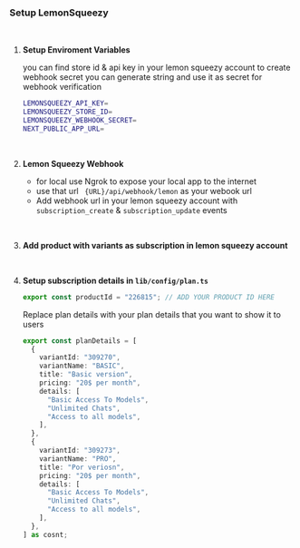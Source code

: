 ### Setup LemonSqueezy

<br />

1. **Setup Enviroment Variables**

   you can find store id & api key in your lemon squeezy account
   to create webhook secret you can generate string and use it as secret for webhook verification

   ```bash
   LEMONSQUEEZY_API_KEY=
   LEMONSQUEEZY_STORE_ID=
   LEMONSQUEEZY_WEBHOOK_SECRET=
   NEXT_PUBLIC_APP_URL=
   ```

<br />

2. **Lemon Squeezy Webhook**

   - for local use Ngrok to expose your local app to the internet
   - use that url ` {URL}/api/webhook/lemon` as your webook url
   - Add webhook url in your lemon squeezy account with `subscription_create` & `subscription_update` events

<br />

3. **Add product with variants as subscription in lemon squeezy account**

   <br />

4. **Setup subscription details in `lib/config/plan.ts`**

   ```ts
   export const productId = "226815"; // ADD YOUR PRODUCT ID HERE
   ```

   Replace plan details with your plan details that you want to show it to users

   ```ts
   export const planDetails = [
     {
       variantId: "309270",
       variantName: "BASIC",
       title: "Basic version",
       pricing: "20$ per month",
       details: [
         "Basic Access To Models",
         "Unlimited Chats",
         "Access to all models",
       ],
     },
     {
       variantId: "309273",
       variantName: "PRO",
       title: "Por veriosn",
       pricing: "20$ per month",
       details: [
         "Basic Access To Models",
         "Unlimited Chats",
         "Access to all models",
       ],
     },
   ] as cosnt;
   ```
